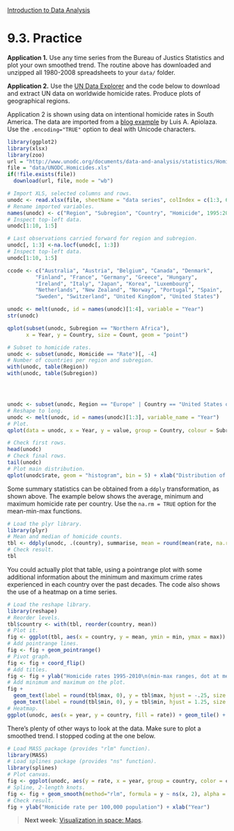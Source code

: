 <style>@import url(style.css);</style>
[Introduction to Data Analysis](index.html "Course index")

# 9.3. Practice

__Application 1.__ Use any time series from the Bureau of Justics Statistics and plot your own smoothed trend. The routine above has downloaded and unzipped all 1980-2008 spreadsheets to your `data/` folder.

__Application 2.__ Use the [UN Data Explorer](http://data.un.org/Data.aspx?d=UNODC&f=tableCode%3a1) and the code below to download and extract UN data on worldwide homicide rates. Produce plots of geographical regions.

Application 2 is shown using data on intentional homicide rates in South America. The data are imported from a [blog example](http://www.quantumforest.com/2012/02/revisiting-homicide-rates/) by Luis A. Apiolaza. Use the `.encoding="TRUE"` option to deal with Unicode characters.

```r
library(ggplot2)
library(xlsx)
library(zoo)
url = "http://www.unodc.org/documents/data-and-analysis/statistics/Homicide/Homicide_data_series.xls"
file = "data/UNODC.Homicides.xls"
if(!file.exists(file))
  download(url, file, mode = "wb")

# Import XLS, selected columns and rows.
unodc <- read.xlsx(file, sheetName = "data series", colIndex = c(1:3, 6:22), rowIndex = 7:213)
# Rename imported variables.
names(unodc) <- c("Region", "Subregion", "Country", "Homicide", 1995:2010)
# Inspect top-left data.
unodc[1:10, 1:5]

# Last observations carried forward for region and subregion.
unodc[, 1:3] <-na.locf(unodc[, 1:3])
# Inspect top-left data.
unodc[1:10, 1:5]

ccode <- c("Australia", "Austria", "Belgium", "Canada", "Denmark",
         "Finland", "France", "Germany", "Greece", "Hungary",
         "Ireland", "Italy", "Japan", "Korea", "Luxembourg",
         "Netherlands", "New Zealand", "Norway", "Portugal", "Spain",
         "Sweden", "Switzerland", "United Kingdom", "United States")

unodc <- melt(unodc, id = names(unodc)[1:4], variable = "Year")
str(unodc)

qplot(subset(unodc, Subregion == "Northern Africa"),
      x = Year, y = Country, size = Count, geom = "point")

# Subset to homicide rates.
unodc <- subset(unodc, Homicide == "Rate")[, -4]
# Number of countries per region and subregion.
with(unodc, table(Region))
with(unodc, table(Subregion))




unodc <- subset(unodc, Region == "Europe" | Country == "United States of America")
# Reshape to long.
unodc <- melt(unodc, id = names(unodc)[1:3], variable_name = "Year")
# Plot.
qplot(data = unodc, x = Year, y = value, group = Country, colour = Subregion, se = F, geom = "smooth")

# Check first rows.
head(unodc)
# Check final rows.
tail(unodc)
# Plot main distribution.
qplot(unodc$rate, geom = "histogram", bin = 5) + xlab("Distribution of homicide rates") + ylab("N")
```

Some summary statistics can be obtained from a `ddply` transformation, as shown above. The example below shows the average, minimum and maximum homicide rate per country. Use the `na.rm = TRUE` option for the mean-min-max functions.

```r
# Load the plyr library.
library(plyr)
# Mean and median of homicide counts.
tbl <- ddply(unodc, .(country), summarise, mean = round(mean(rate, na.rm = TRUE),1), min = min(rate, na.rm = TRUE), max = max(rate, na.rm = TRUE))
# Check result.
tbl
```

You could actually plot that table, using a pointrange plot with some additional information about the minimum and maximum crime rates experienced in each country over the past decades. The code also shows the use of a heatmap on a time series.

```r
# Load the reshape library.
library(reshape)
# Reorder levels.
tbl$country <- with(tbl, reorder(country, mean))
# Plot it.
fig <- ggplot(tbl, aes(x = country, y = mean, ymin = min, ymax = max))
# Add pointrange lines.
fig <- fig + geom_pointrange()
# Pivot graph.
fig <- fig + coord_flip()
# Add titles.
fig <- fig + ylab("Homicide rates 1995-2010\n(min-max ranges, dot at mean)") + xlab("")
# Add minimum and maximum on the plot.
fig + 
  geom_text(label = round(tbl$max, 0), y = tbl$max, hjust = -.25, size = 4) + 
  geom_text(label = round(tbl$min, 0), y = tbl$min, hjust = 1.25, size = 4)
# Heatmap.
ggplot(unodc, aes(x = year, y = country, fill = rate)) + geom_tile() + scale_fill_gradient(low="white", high="red", name = "Homicide rate") + theme_bw()
```

There's plenty of other ways to look at the data. Make sure to plot a smoothed trend. I stopped coding at the one below.

```r
# Load MASS package (provides "rlm" function).
library(MASS)
# Load splines package (provides "ns" function).
library(splines)
# Plot canvas.
fig <- ggplot(unodc, aes(y = rate, x = year, group = country, color = country, fill = country))
# Spline, 2-length knots.
fig <- fig + geom_smooth(method="rlm", formula = y ~ ns(x, 2), alpha = .25)
# Check result.
fig + ylab("Homicide rate per 100,000 population") + xlab("Year")
```

> __Next week__: [Visualization in space: Maps](100_maps.html).
